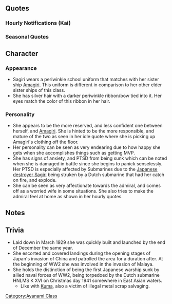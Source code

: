 {{ShipPageHeader}}
==Quotes==
{{ShipQuotes
|Introduction = 提督、あの、私……綾波型駆逐艦……狭霧といいます。お手伝いできるよう、頑張ります。
|Introduction/En = Admiral, ummm... I'm the Ayanami-class destroyer, Sagiri. I'll do my best to be of assistance.
|Introduction/Note = 

|Introduction/Kai = 提督、あの、私……綾波型駆逐艦……狭霧参りました。お力になれるよう、頑張ります。
|Introduction/Kai/En = Admiral, ummm... I'm the Ayanami-class destroyer, Sagiri, reporting for duty. I hope to serve you well!

|Library = 綾波型駆逐艦、六番艦の狭霧です。そうですね、吹雪型一番艦から数えて十六隻目の特型駆逐艦です。天霧たちと第二十駆逐隊を編成し、三水戦の一翼を担いました。あまり多くの戦いを経験してはいませんが、お味方のために尽くしたいと思います。
|Library/En = I'm the 6th ship of the Ayanami-class destroyers, Sagiri. That's right, if you count from the 1st Fubuki-class ship, I'm the 16th Special Type destroyer.
I was with Amagiri-san and the 20th destroyer squadron, and was part of DesRon3. 
I don't have much experience in battle, but will do my best for my allies!
|Library/Note = 

|Secretary 1 = はい、狭霧が参ります。
|Secretary 1/En = Yes, I shall go.
|Secretary 1/Note = 

|Secretary 1/Kai = はいっ、狭霧が参ります！
|Secretary 1/Kai/En = Yes! I shall go!

|Secretary 2 = どうされましたか、提督。狭霧にお手伝いできることがあれば。
|Secretary 2/En = What's wrong, Admiral? If there's anything I can do...
|Secretary 2/Note = 

|Secretary 2/Kai = あの、どうされましたか、提督。狭霧がお力になれることがあれば。
|Secretary 2/Kai/En = Um, what's wrong, Admiral? If there's anything I can do...

|Secretary 3 = やだっ、せっ、潜水艦！？違う……もぉ、天霧？あ、やだっ、私！提督、すみません！狭霧をお呼びでしたか？はい、お手伝いできることがあれば、なんでも仰ってください。
|Secretary 3/En = No! Submarines?! Oh wai-... geez, [[Amagiri]], ah! No, I! I'm sorry, Admiral! Did you call me? Yes. If there's anything I can help you with, do ask me.
|Secretary 3/Note = Sagiri was sunken by a torpedo from ''[[wikipedia:HNLMS K XVI|HNLMS K XVI]]'', a Dutch submarine, which explains why she is so scared of them.

|Idle = 天霧さんこんなに脱ぎ散らかして……。やだ、提督も？もう二人とも、片付けて畳んでおいて差し上げよう。お洗濯は……あら？誰かもう洗濯場に……誰？
|Idle/En = Amagiri-san, leaving all her clothes all over the floor...oh...even the Admiral's? Jeez~ those two, I guess I'll just fold them myself. Now for the laundry...hm? There's already someone doing the laundry...who is it?
|Idle/Note = [[Yura]]?

|Secretary Married = 提督お疲れみたい。狭霧甘いものお持ちしますね。はいっ、特別配給で頂いた栗羊羹です。本当に美味しいんですよ。お茶をお淹れしますね。あっ、緑茶でいいですよね。はぃっ、今！
|Secretary Married/En = The Admiral... seems tired... I'll bring some sweets. Here! They distributed these special chestnut yōkans! They're really delicious. I'll go add some tea! Oh! Green tea is fine right? Ok! I'll bring some!
|Secretary Married/Note = [[wikipedia:Yōkan|Yōkan]] is a type of Japanese jellied dessert made of red bean paste, agar and sugar.

|Wedding = 提督、あの……狭霧に少しお時間頂いていいですか？あ、あの、もし良かったら……えっ、今なんて？提督が私を……嘘、嘘！？これ夢ではないのでしょうか！？やだ……私！
|Wedding/En = 
Admiral, umm... can I have a moment of your time? Ummm, if you don't mind... Eh? What did you say? Admiral, you want me? Really? Really?! This has to be a dream, right?! No way... I...
|Wedding/Note = 

|Looking At Scores = 資料ですね。狭霧がお持ちします！
|Looking At Scores/En = You need the documents? I'll get them!
|Looking At Scores/Note = 

|Joining A Fleet = 第二十駆逐隊、駆逐艦、狭霧！抜錨致します！
|Joining A Fleet/En = 20th Destroyer Division, destroyer Sagiri, setting sail!
|Joining A Fleet/Note = 

|Equipment 1 = ありがとうございます。提督、狭霧嬉しいです！
|Equipment 1/En = Thank you very much! I'm happy, Admiral!
|Equipment 1/Note = 

|Equipment 2 = この兵装……これなら敵潜も、怖くありません！
|Equipment 2/En = With this equipment... I won't be scared of enemy submarines anymore!
|Equipment 2/Note = 

|Equipment 2/Kai =この兵装……これなら狭霧もお役に立てそうです。よぉし！
|Equipment 2/Kai/En = With this equipment... I'll can be of use to you too! Alright!

|Equipment 3 = 何かしら。えっ？
|Equipment 3/En = What's this... eh?
|Equipment 3/Note = 

|Supply = 本当にいつも、すみません。
|Supply/En = Thank you so much for everything.
|Supply/Note = 

|Docking Minor = 大変申し訳ありません！狭霧、少しだけ下がらせていただきます。
|Docking Minor/En = I'm very sorry. I'll need to withdraw for a while.
|Docking Minor/Note = 

|Docking Major = 大変、大変申し訳ありません！　狭霧は……。提督、ごめんなさい。ご迷惑をかけて……。
|Docking Major/En = I'm sorry... I'm so, so sorry... I'm... Admiral... I'm sorry for causing you trouble.
|Docking Major/Note = 

|Docking Complete = 
|Docking Complete/En = 
|Docking Complete/Note = 

|Construction = 新しいお味方が……提督、良かったですね！
|Construction/En = A new ally has... isn't this great, Admiral?
|Construction/Note = 

|Returning From Sortie = 艦隊、戻りました。はぁ、これで安心……。
|Returning From Sortie/En = The fleet has returned. Phew~, now we're safe...
|Returning From Sortie/Note = 

|Starting A Sortie = 天霧待って！私も……。第三水雷戦隊、狭霧、出撃致します！
|Starting A Sortie/En = [[Amagiri]], wait... me too, 3rd Torpedo Squadron, Sagiri, sortieing!
|Starting A Sortie/Note = 

|Battle Start = 敵方の艦隊……発見、致しました！皆さん、ご用意を！
|Battle Start/En = Enemy fleet... has been spotted. Get ready, everyone!
|Battle Start/Note = 

|Attack = 狭霧、撃ちます！てぇー！
|Attack/En = I'm shooting! Fire~!
|Attack/Note = 

|Night Battle = 夜の戦です……皆さん気をつけて。狭霧、先行致します。続いて下さい！
|Night Battle/En = It's a night battle. Everyone be careful! I will engage first! Follow me!
|Night Battle/Note = 

|Night Attack = 狭霧、下がりません！
|Night Attack/En = I won't back down!
|Night Attack/Note = 

|MVP = ほんとですか？狭霧が？ほんとに！？ありがとうございます、嬉しい！そうなんですね、やったぁ……。やだ、嬉しい！
|MVP/En = Really? Me? For real? Thank you very much! I'm happy! I see...Yay!... Oh no, I'm happy!
|MVP/Note = 

|Minor Damage 1 = わあぁ！
|Minor Damage 1/En = Aaah!
|Minor Damage 1/Note = 

|Minor Damage 2 = やだぁ！痛いっ！魚雷なの！？
|Minor Damage 2/En = Ow! That hurts! Was that a torpedo?!
|Minor Damage 2/Note = 

|Minor Damage 2/Kai = やだぁ！痛いっ！直撃なの！？うそっ！
|Minor Damage 2/Kai/En = Ow! That hurts! A direct hit?! No way...

|Major Damage = わあぁ！か、可燃物を、廃棄して！誘爆は、誘爆は嫌なの！早く、捨てて！や、やだぁ！
|Major Damage/En = Aah! Dispose the burnable objects! I don't want to detonate! Hurry! Throw them away! N-no!
|Major Damage/Note = 

|Sunk = 私、また沈むんだ……こんなに、早く。天霧、ごめんなさい。今度も先に、私……。
|Sunk/En = I'm sinking again... it's too early... Amagiri, I'm sorry. I'm... sinking first... again...
|Sunk/Note = Historically, Sagiri sank on 24 December 1941. Amagiri sank two years and four months almost to the day that Sagiri sank, on 23 April 1944, when she was mined off the south of the Makassar Strait.
}}
===Hourly Notifications (Kai)===
{{Shiphourly
|00JP = 提督、時刻は午前0時を回りました。本日は私、狭霧が秘書艦を担当させていただきます。どうぞよろしくお願いいたします。
|00EN = Admiral, it just turned 12 a.m. Today, I, Sagiri, will be your secretary. I'm looking forward working with you.
|00Note = 
|01JP = マルヒトマルマルです、提督。狭霧、今晩何かお手伝いすることはありますか？
|01EN = It's 0100, Admiral. Can I be of any help tonight?
|01Note = 
|02JP = マルフタマルマルです、提督。了解致しました。この資料の整理ですね、お任せ下さい。狭霧、こう見えて整理や掃除は得意なんです。
|02EN = It's 0200, Admiral. Understood, I'll need to organize these documents, right? Leave it to me! I might not look it, but I'm good at organizing and cleaning!
|02Note = 
|03JP = マルサンマルマルです、提督。資料の整理終わりました。他にお手伝いすることはありますか？
|03EN = It's 0300, Admiral. I'm done with organizing these papers! Is there anything else I can help you with?
|03Note = 
|04JP = マルヨンマルマルです、提督。……あのぅ、そうだ、お茶をお淹れしますね。甘い物も……一息ついて下さい。ご用意致しますね。
|04EN = It's 0400, Admiral. Umm~, oh, right! I'll bring some tea, and some sweets too! Please take a break. I'll prepare them right away!
|04Note = 
|05JP = マルゴーマルマルです、提督。おはようございます、皆さんを起こす準備をしますね！
|05EN = It's 0500, Admiral. Good morning! I'll go get ready to wake everyone up!
|05Note = 
|06JP = マルロクマルマルです、提督。すはぁ……皆さん艦隊総員起こし！ですっ！皆さんおはようございます！
|06EN = It's 0600, Admiral. *deep breath* All hands in the fleet, assemble! Good morning, everyone!
|06Note = Enthusiastic.
|07JP = マルナナマルマルです、提督。朝ご飯のご用意、こちらに出来ています。今、お味噌汁と納豆と、お茶をお持ちしますね……はいっ、召し上がって！
|07EN = It's 0700, Admiral. I have your breakfast ready! I'll bring your miso soup, nattō, and tea! Here! Please help yourself!
|07Note = 
|08JP = マルハチマルマルです、提督。はいっ、洗い物はもうすぐ終わります。第二十駆逐隊演習開始ですね、了解です。
|08EN = It's 0800, Admiral. Yes! The dishes are almost done. The 20th Destroyer Division will be starting exercises right! Roger!
|08Note = 
|09JP = マルキューマルマルです、提督。あっ、天霧さん、おはようございます。そうですね、姉さん達もきっともうすぐですね。
|09EN = It's 0900, Admiral. Ah, Amagiri-san! Good morning! That's right, my elder sisters will be here soon.
|09Note = Referring to [[Ayanami]], [[Shikinami]], [[wikipedia:Japanese destroyer Asagiri (1929)|Asagiri]], [[wikipedia:Japanese destroyer Yūgiri (1930)|Yuugiri]] and Amagiri herself.
|10JP = ヒトマルマルマルです、提督。あっ、天霧さん、あんまり張り切ると危ないから……。はい、いつもは優しい姉なんですけど、元気過ぎて。
|10EN = It's 1000, Admiral. Ah, don't go overboard, Amagiri-san! Yes... she's usually a nice person, but she can go too far...
|10Note = 
|11JP = ヒトヒトマルマルです、提督。あら、潮ちゃん？このおにぎりを、私たちと提督に？ありがとう、頂きますね！お昼が、ふふっ、楽しみですね！
|11EN = It's 1100, Admiral. Oh, [[Ushio]]-chan. These rice balls for the Admiral and us? Thank you! I can't wait for lunch!
|11Note = 
|12JP = ヒトフタマルマル、お昼です。提督、天霧さん、潮ちゃんから頂いたおにぎり、開けましょう！……はあっ、美味しそう！お茶淹れますね！
|12EN = 1200. It's lunch time! Admiral, Amagiri-san, let's open up the rice balls we received from Ushio-chan! Wow~! They look delicious! I'll go pour some tea!
|12Note = 
|13JP = ヒトサンマルマルです、提督。頂いたおにぎり美味しかったですね！海の上で頂くおにぎりって本当に美味しいですね。たくさん食べてしまいました。狭霧も午後はしっかり運動しないと。
|13EN = It's 1300, Admiral! The rice balls were delicious! Eating the rice balls above the sea is really delicious! I ate too much. I'll have to do exercises properly in the afternoon.
|13Note = 
|14JP = ヒトヨンマルマ……あっ、漣ちゃん！お疲れ様です。遠征任務ですか？了解です、気をつけてね。頑張って下さい！
|14EN = 140... ah, [[Sazanami]]-chan! Good work! An expedition mission? Roger that! Be careful! Good luck!
|14Note = 
|15JP = ヒトゴーマルマルです、提督。お茶にしましょう、今日のご用意の甘味は、草餅です。ほら見て下さい、餡子も美味しそう。今お茶をお淹れしますね。
|15EN = It's 1500, Admiral. Let's have some tea. Today for sweets, we have kusa mochi! Look, the red bean paste looks delicious! I'll bring in some tea!
|15Note = [[wikipedia:Kusa mochi|Kusa mochi]], which literally means ''grass mochi'', is another type of Japanese candy made from mochi and Japanese mugwort or more traditionally from Jersey cudweed.
|16JP = ヒトロクマルマル。あら？暁ちゃん、どうしたの？あっ、はい、勿論そうです。暁ちゃんは、今はもう立派なお姉さんですね。私も頑張らなきゃ！一緒に頑張ろっ？
|16EN = 1600. Oh, [[Akatsuki]]-chan, what's wrong? Yes, of course. You're already a great elder sister! I need to do better too! Let's both work hard!
|16Note = Looks like she wants to be more lady-like.
|17JP = ヒトナナマルマルです、提督。もうすぐ日が落ちますね。……いつも思うんです。夕日ってなんで悲しく見えるんだろうって。提督、あんなにきれいなのに何ででしょうね。
|17EN = It's 1700, Admiral. The sun is about to set... I wonder why I feel so sad when I'm watching the setting sun... Admiral, I wonder why I feel this way even though it's so beautiful...
|17Note = Sagiri was sunk in the evening.
|18JP = ヒトハチマルマルです、提督。夜になりました。夜は、狭霧は少し苦手です。三水戦所属なのに……少し変ですか？すみません。
|18EN = It's 1800, Admiral. It's night now. I don't really like the night. Even though I'm part of DesRon3, isn't it weird? I'm sorry.
|18Note = [[Sendai]] isn't going to like that...
|19JP = ヒトキューマルマルです、提督。夜ご飯、ご準備が出来ました。今日はF作業で新鮮な鰺が沢山手に入ったので、鯵フライにしてみました。肉厚で美味しいですよ。是非召し上がって？
|19EN = It's 1900, Admiral. I've prepared dinner. Thanks to the F operation today, I was able to catch a lot of horse mackerel, so I decided to deep fry it!
|19Note = 
|20JP = フタマルマルマルです、提督。鯵フライいかがでしたか？ご飯のおかわりもあります、沢山召し上がって下さいね。……えっ、川内さん何でしょうか？ふえっ！？えっ、いえっ、私は夜はあんまり……。
|20EN = It's 2000, Admiral. How was the deep fried horse mackerel? There's still enough for seconds, so please eat more! Eh? What's wrong, Sendai-san? Eh?! No, I'm not really good at night~!
|20Note = YASENDA!
|21JP = フタヒトマルマルです、提督。……この時間は、私はあまり好きじゃなくって。お腹が痛くなるというか……。川内さんすみません。今度お昼時間に、この埋め合わせは必ず……。
|21EN = It's 2100, Admiral. I'm not a fan of this time.. .It's hard to explain, but I feel uneasy... Sendai-san, I'm sorry. Next time, when it's day out, I will accept your challenge.
|21Note = 
|22JP = フタフタマルマルです。提督、ごめんなさい。ご心配をお掛けして……。もう大丈夫です。狭霧しっかりしなきゃ、もう平気です！
|22EN = It's 2200. I'm sorry for being a worrywart, Admiral. But I'm alright now! I need to pull myself together... I'm fine now!
|22Note = 
|23JP = フタサンマルマルです、提督。本日も一日、大変お疲れ様でした。少しの時間でいいので、提督も横になってお休みになって下さい。
|23EN = It's 2300, Admiral. Thank you for your hard work everyday! Please go lie down and take a rest even for a little while, Admiral.
|23Note = 
}}
===Seasonal Quotes===
{{ShipSeasonalQuotes}}

==Character==
===Appearance===

*Sagiri wears a periwinkle school uniform that matches with her sister ship [[Amagiri]]. This uniform is different in comparison to her other elder sister ships of this class. 
*She has silver hair with a darker periwinkle ribbon/bow tied into it. Her eyes match the color of this ribbon in her hair. 

===Personality===
*She appears to be the more reserved, and less confident one between herself, and [[Amagiri]]. She is hinted to be the more responsible, and mature of the two as seen in her idle quote where she is picking up Amagiri's clothing off the floor. 
*Her personality can be seen as very endearing due to how happy she gets when she accomplishes things such as getting MVP.
*She has signs of anxiety, and PTSD from being sunk which can be noted when she is damaged in battle since she begins to panick senselessly. Her PTSD is especially affected by Submarines due to the [https://en.wikipedia.org/wiki/Japanese_destroyer_Sagiri Japanese destroyer Sagiri] being struken by a Dutch submarine that had her catch on fire, and explode. 
*She can be seen as very affectionate towards the admiral, and comes off as a worried wife in some situations. She also tries to make the admiral feel at home as shown in her hourly quotes. 

==Notes==
==Trivia==
* Laid down in March 1929 she was quickly built and launched by the end of December the same year.
* She escorted and covered landings during the opening stages of Japan's invasion of China and patrolled the area for a duration after. At the beginning of WW2 she was involved in the invasion of Malaya.
* She holds the distinction of being the first Japanese warship sunk by allied naval forces of WW2, being torpedoed by the Dutch submarine HNLMS K XVI on Christmas day 1941 somewhere in East Asian waters.
** Like with [[Kuma]], also a victim of illegal metal scrap salvaging.

{{ShipPageFooter}}
[[Category:Ayanami Class]]